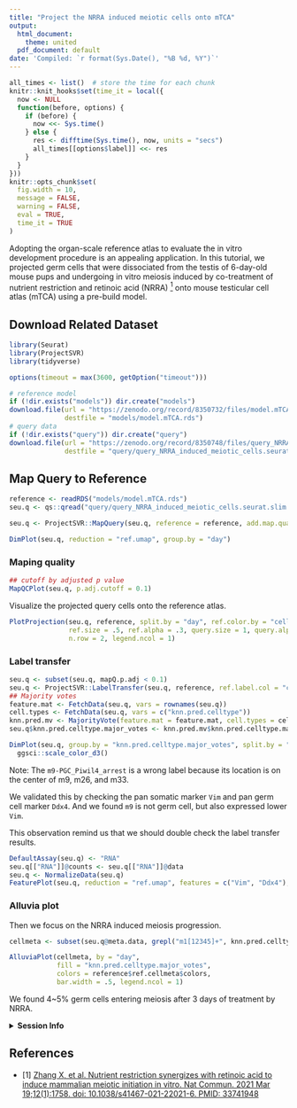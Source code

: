 ```yaml
---
title: "Project the NRRA induced meiotic cells onto mTCA"
output:
  html_document:
    theme: united
  pdf_document: default
date: 'Compiled: `r format(Sys.Date(), "%B %d, %Y")`'
---
```


```r
all_times <- list()  # store the time for each chunk
knitr::knit_hooks$set(time_it = local({
  now <- NULL
  function(before, options) {
    if (before) {
      now <<- Sys.time()
    } else {
      res <- difftime(Sys.time(), now, units = "secs")
      all_times[[options$label]] <<- res
    }
  }
}))
knitr::opts_chunk$set(
  fig.width = 10,
  message = FALSE,
  warning = FALSE,
  eval = TRUE,
  time_it = TRUE
)
```

Adopting the organ-scale reference atlas to evaluate the in vitro development procedure is an appealing application. In this tutorial, we projected germ cells that were dissociated from the testis of 6-day-old mouse pups and undergoing in vitro meiosis induced by co-treatment of nutrient restriction and retinoic acid (NRRA) [<sup>1</sup>](#refer-anchor-1) onto mouse testicular cell atlas (mTCA) using a pre-build model.

## Download Related Dataset

```r
library(Seurat)
library(ProjectSVR)
library(tidyverse)

options(timeout = max(3600, getOption("timeout")))
```


```r
# reference model
if (!dir.exists("models")) dir.create("models")
download.file(url = "https://zenodo.org/record/8350732/files/model.mTCA.rds", 
              destfile = "models/model.mTCA.rds")
# query data
if (!dir.exists("query")) dir.create("query")
download.file(url = "https://zenodo.org/record/8350748/files/query_NRRA_induced_meiotic_cells.seurat.slim.qs", 
              destfile = "query/query_NRRA_induced_meiotic_cells.seurat.slim.qs")
```

## Map Query to Reference

```r
reference <- readRDS("models/model.mTCA.rds")
seu.q <- qs::qread("query/query_NRRA_induced_meiotic_cells.seurat.slim.qs")

seu.q <- ProjectSVR::MapQuery(seu.q, reference = reference, add.map.qual = T, ncores = 10)

DimPlot(seu.q, reduction = "ref.umap", group.by = "day")
```

### Maping quality

```r
## cutoff by adjusted p value
MapQCPlot(seu.q, p.adj.cutoff = 0.1)
```

Visualize the projected query cells onto the reference atlas.

```r
PlotProjection(seu.q, reference, split.by = "day", ref.color.by = "cell_type", 
               ref.size = .5, ref.alpha = .3, query.size = 1, query.alpha = .5, 
               n.row = 2, legend.ncol = 1)
```


### Label transfer

```r
seu.q <- subset(seu.q, mapQ.p.adj < 0.1)
seu.q <- ProjectSVR::LabelTransfer(seu.q, reference, ref.label.col = "cell_type")
## Majority votes
feature.mat <- FetchData(seu.q, vars = rownames(seu.q))
cell.types <- FetchData(seu.q, vars = c("knn.pred.celltype"))
knn.pred.mv <- MajorityVote(feature.mat = feature.mat, cell.types = cell.types, k = 100, min.prop = 0.3)
seu.q$knn.pred.celltype.major_votes <- knn.pred.mv$knn.pred.celltype.major_votes

DimPlot(seu.q, group.by = "knn.pred.celltype.major_votes", split.by = "day") + 
  ggsci::scale_color_d3()
```

Note: The `m9-PGC_Piwil4_arrest` is a wrong label because its location is on the center of m9, m26, and m33.

We validated this by checking the pan somatic marker `Vim` and pan germ cell marker `Ddx4`. And we found `m9` is not germ cell, but also expressed lower `Vim`.

This observation remind us that we should double check the label transfer results.

```r
DefaultAssay(seu.q) <- "RNA"
seu.q[["RNA"]]@counts <- seu.q[["RNA"]]@data
seu.q <- NormalizeData(seu.q)
FeaturePlot(seu.q, reduction = "ref.umap", features = c("Vim", "Ddx4"), pt.size = .5)
```

### Alluvia plot

Then we focus on the NRRA induced meiosis progression.

```r
cellmeta <- subset(seu.q@meta.data, grepl("m1[12345]+", knn.pred.celltype.major_votes))

AlluviaPlot(cellmeta, by = "day", 
            fill = "knn.pred.celltype.major_votes",
            colors = reference$ref.cellmeta$colors,
            bar.width = .5, legend.ncol = 1)
```

We found 4~5% germ cells entering meiosis after 3 days of treatment by NRRA.

<details>
<summary>**Session Info**</summary>
```r
sessionInfo()
```
</details>


## References

<div id="refer-anchor-1"></div>
- [1] [Zhang X, et al. Nutrient restriction synergizes with retinoic acid to induce mammalian meiotic initiation in vitro. Nat Commun. 2021 Mar 19;12(1):1758. doi: 10.1038/s41467-021-22021-6. PMID: 33741948](https://pubmed.ncbi.nlm.nih.gov/33741948/)

